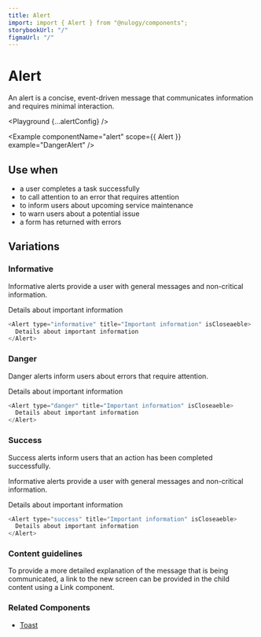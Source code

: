 ```yaml
---
title: Alert
import: import { Alert } from "@nulogy/components";
storybookUrl: "/"
figmaUrl: "/"
---
```



# Alert

An alert is a concise, event-driven message that communicates information and requires minimal interaction.

<Playground {...alertConfig} />



<Example componentName="alert" scope={{ Alert }} example="DangerAlert" />


## Use when

- a user completes a task successfully
- to call attention to an error that requires attention
- to inform users about upcoming service maintenance
- to warn users about a potential issue
- a form has returned with errors

## Variations

### Informative

Informative alerts provide a user with general messages and non-critical information.

<Alert type="informative" title="Important information" isCloseaeble>
  Details about important information
</Alert>

```js
<Alert type="informative" title="Important information" isCloseaeble>
  Details about important information
</Alert>
```

### Danger

Danger alerts inform users about errors that require attention.

<Alert type="danger" title="Important information" isCloseaeble>
  Details about important information
</Alert>

```js
<Alert type="danger" title="Important information" isCloseaeble>
  Details about important information
</Alert>
```

### Success

Success alerts inform users that an action has been completed successfully.

Informative alerts provide a user with general messages and non-critical information.

<Alert type="success" title="Important information" isCloseaeble>
  Details about important information
</Alert>

```js
<Alert type="success" title="Important information" isCloseaeble>
  Details about important information
</Alert>
```

### Content guidelines

To provide a more detailed explanation of the message that is being communicated, a link to the new screen can be provided in the child content using a Link component.

### Related Components

- [Toast](/)
